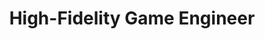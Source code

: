 ---
title: "High-Fidelity Game Engineer"
publishedAt: "2025-05-20"
summary: "Engineer of high-performance gameplay systems and engine tools for AAA titles, with a focus on UI, real-time rendering, and automation across Unity and Unreal Engine pipelines."
images:
  - "/videos/projects/ar-gaming-engineer.mp4"
---